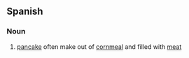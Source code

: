 == Spanish ==
=== Noun ===
{{es-noun-f}}
# [[pancake]] often make out of [[cornmeal]] and filled with [[meat]]
